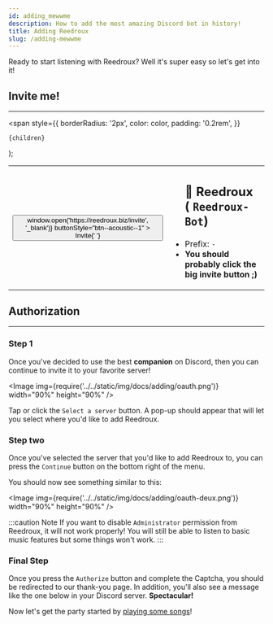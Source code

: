 ```yaml
---
id: adding_mewwme
description: How to add the most amazing Discord bot in history!
title: Adding Reedroux
slug: /adding-mewwme
---
```



Ready to start listening with Reedroux? Well it's super easy so let's get into it!

## Invite me!

---

  <span
    style={{
      borderRadius: '2px',
      color: color,
      padding: '0.2rem',
    }}
  >
    {children}
  </span>
);

<table>
  <tr>
    <th>
      <Button
        onClick={() => window.open('https://reedroux.biz/invite', '_blank')}
        buttonStyle="btn--acoustic--1"
      >
        Invite{' '}
      </Button>
    </th>
    <td>
      <ul>
        <h2>
          <Highlight color="#5865F2">👋 Reedroux</Highlight> (
          <code>Reedroux-Bot</code>)
        </h2>
        <li>
          Prefix: <code>-</code>
        </li>
        <li>
          <strong>You should probably click the big invite button ;)</strong>
        </li>
      </ul>
    </td>
  </tr>
</table>

## Authorization

---

### Step 1

Once you've decided to use the best **companion** on Discord, then you can continue to invite it to your favorite server!

<Image img={require('../../static/img/docs/adding/oauth.png')} width="90%" height="90%" />

Tap or click the `Select a server` button. A pop-up should appear that will let you select where you'd like to add Reedroux.

### Step two

Once you've selected the server that you'd like to add Reedroux to, you can press the `Continue` button on the bottom right of the menu.

You should now see something similar to this:

<Image img={require('../../static/img/docs/adding/oauth-deux.png')} width="90%" height="90%" />

:::caution Note
If you want to disable `Administrator` permission from Reedroux, it will not work properly! You will still be able to listen to basic music features but some things won't work.
:::

### Final Step

Once you press the `Authorize` button and complete the Captcha, you should be redirected to our thank-you page. In addition, you'll also see a message like the one below in your Discord server. **Spectacular!**

Now let's get the party started by [playing some songs](/play-song)!
